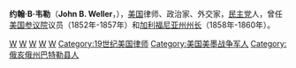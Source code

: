 {{Infobox Governor
|image       = John B Weller by William F Cogswell, 1879.jpg
|caption     = 
|name        = 约翰·B·韦勒<br/>John B. Weller
|order       = 5
|office      = 加利福尼亚州州长
|term_start  = 1858年1月8日
|term_end    = 1860年1月9日
|lieutenant  = [[约翰·沃尔克普|约翰·沃尔克普]]
|predecessor = [[J·尼利·约翰逊|J·尼利·约翰逊]]
|successor   = [[米尔顿·莱瑟姆|米尔顿·莱瑟姆]]
|birth_date  = {{birth date|1812|2|22|mf=y}}
|birth_place = [[俄亥俄州|俄亥俄州]][[蒙哥马利_(俄亥俄州)|蒙哥马利]]
|death_date  = {{death date and age|1875|8|17|1812|2|22}}
|death_place = [[路易斯安那州|路易斯安那州]][[新奥尔良_(路易斯安那州)|新奥尔良]]
|spouse      = G·W·斯汤顿
|alma_mater  = [[迈阿密大学|迈阿密大学]]
|profession  = 
|party       = [[美国民主党|民主党]]
|religion    =
|footnotes   =
}}
'''约翰·B·韦勒'''（'''John B. Weller'''，{{bd|1812年|2月22日|1875年|8月17日|W}}），[[美国|美国]]律师、政治家、外交家，[[美国民主党|民主党]]人，曾任[[美国参议院|美国参议院]]议员（1852年-1857年）和[[加利福尼亚州州长|加利福尼亚州州长]]（1858年-1860年）。

{{Authority control}}
{{US-stub}}

[[Category:美国民主党联邦参议员|W]]
[[Category:加利福尼亚州州长|W]]
[[Category:美国民主党州长|W]]
[[Category:加利福尼亚州民主党人|W]]
[[Category:俄亥俄州迈阿密大学校友|W]]
[[Category:19世纪美国律师|Category:19世纪美国律师]]
[[Category:美国美墨战争军人|Category:美国美墨战争军人]]
[[Category:俄亥俄州巴特勒县人|Category:俄亥俄州巴特勒县人]]